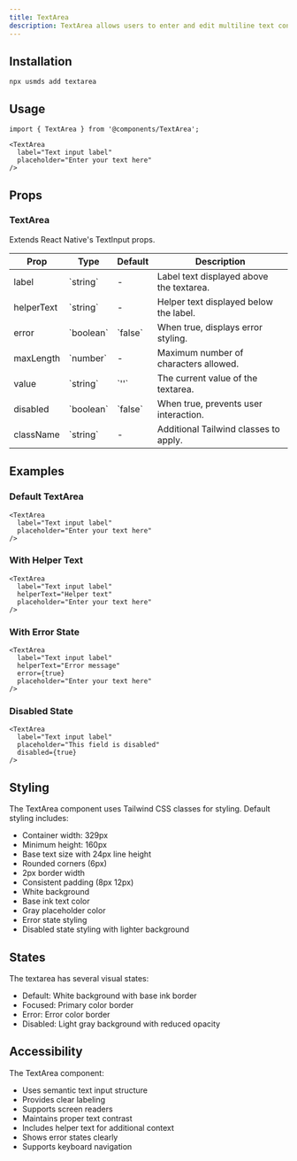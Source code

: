 ```yaml
---
title: TextArea
description: TextArea allows users to enter and edit multiline text content.
---
```


## Installation

```package-install
npx usmds add textarea
```

## Usage

```tsx
import { TextArea } from '@components/TextArea';

<TextArea 
  label="Text input label"
  placeholder="Enter your text here"
/>
```

## Props

### TextArea

Extends React Native's TextInput props.

<table>
  <thead>
    <tr>
      <th>Prop</th>
      <th>Type</th>
      <th>Default</th>
      <th>Description</th>
    </tr>
  </thead>
  <tbody>
    <tr>
      <td>label</td>
      <td>`string`</td>
      <td>-</td>
      <td>Label text displayed above the textarea.</td>
    </tr>
    <tr>
      <td>helperText</td>
      <td>`string`</td>
      <td>-</td>
      <td>Helper text displayed below the label.</td>
    </tr>
    <tr>
      <td>error</td>
      <td>`boolean`</td>
      <td>`false`</td>
      <td>When true, displays error styling.</td>
    </tr>
    <tr>
      <td>maxLength</td>
      <td>`number`</td>
      <td>-</td>
      <td>Maximum number of characters allowed.</td>
    </tr>
    <tr>
      <td>value</td>
      <td>`string`</td>
      <td>`''`</td>
      <td>The current value of the textarea.</td>
    </tr>
    <tr>
      <td>disabled</td>
      <td>`boolean`</td>
      <td>`false`</td>
      <td>When true, prevents user interaction.</td>
    </tr>
    <tr>
      <td>className</td>
      <td>`string`</td>
      <td>-</td>
      <td>Additional Tailwind classes to apply.</td>
    </tr>
  </tbody>
</table>

## Examples

### Default TextArea

```tsx
<TextArea 
  label="Text input label"
  placeholder="Enter your text here"
/>
```

### With Helper Text

```tsx
<TextArea 
  label="Text input label"
  helperText="Helper text"
  placeholder="Enter your text here"
/>
```

### With Error State

```tsx
<TextArea 
  label="Text input label"
  helperText="Error message"
  error={true}
  placeholder="Enter your text here"
/>
```

### Disabled State

```tsx
<TextArea 
  label="Text input label"
  placeholder="This field is disabled"
  disabled={true}
/>
```

## Styling

The TextArea component uses Tailwind CSS classes for styling. Default styling includes:

- Container width: 329px
- Minimum height: 160px
- Base text size with 24px line height
- Rounded corners (6px)
- 2px border width
- Consistent padding (8px 12px)
- White background
- Base ink text color
- Gray placeholder color
- Error state styling
- Disabled state styling with lighter background

## States

The textarea has several visual states:
- Default: White background with base ink border
- Focused: Primary color border
- Error: Error color border
- Disabled: Light gray background with reduced opacity

## Accessibility

The TextArea component:
- Uses semantic text input structure
- Provides clear labeling
- Supports screen readers
- Maintains proper text contrast
- Includes helper text for additional context
- Shows error states clearly
- Supports keyboard navigation